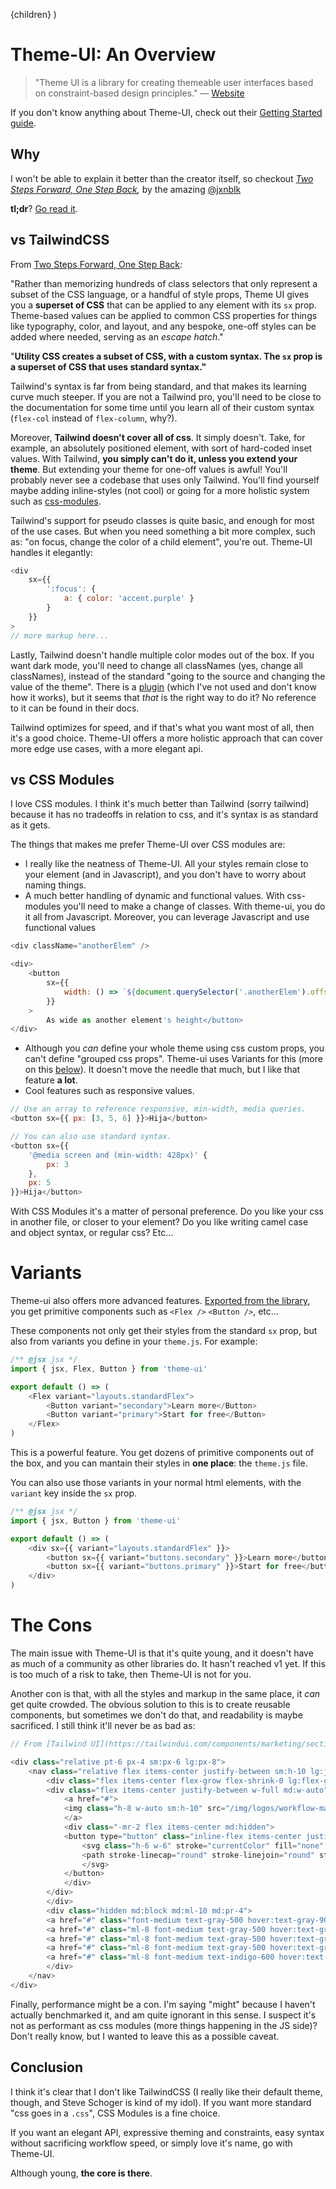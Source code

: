   <Layout pagetitle="Theme-UI: An Overview">{children}</Layout>
)

# Theme-UI: An Overview

> "Theme UI is a library for creating themeable user interfaces based on constraint-based design principles." — [Website](https://theme-ui.com/)

If you don't know anything about Theme-UI, check out their [Getting Started guide](https://theme-ui.com/getting-started).

## Why

I won't be able to explain it better than the creator itself, so checkout _[Two Steps Forward, One Step Back](https://jxnblk.com/blog/two-steps-forward/),_ by the amazing [@jxnblk](https://twitter.com/jxnblk)

**tl;dr**? [Go read it](https://jxnblk.com/blog/two-steps-forward/).

## vs TailwindCSS

From [Two Steps Forward, One Step Back](https://jxnblk.com/blog/two-steps-forward/)_:_

"Rather than memorizing hundreds of class selectors that only represent a subset of the CSS language, or a handful of style props, Theme UI gives you a **superset of CSS** that can be applied to any element with its `sx` prop. Theme-based values can be applied to common CSS properties for things like typography, color, and layout, and any bespoke, one-off styles can be added where needed, serving as an *escape hatch*."

"**Utility CSS creates a subset of CSS, with a custom syntax. The `sx` prop is a superset of CSS that uses standard syntax."**

Tailwind's syntax is far from being standard, and that makes its learning curve much steeper. If you are not a Tailwind pro, you'll need to be close to the documentation for some time until you learn all of their custom syntax (`flex-col` instead of `flex-column`, why?).

Moreover, **Tailwind doesn't cover all of css**. It simply doesn't. Take, for example, an absolutely positioned element, with sort of hard-coded inset values. With Tailwind, **you simply can't do it, unless you extend your theme**. But extending your theme for one-off values is awful! You'll probably never see a codebase that uses only Tailwind. You'll find yourself maybe adding inline-styles (not cool) or going for a more holistic system such as [css-modules](https://www.notion.so/basementstudio/CSS-Modules-187d688691b044209effcdbdebd996a3).

Tailwind's support for pseudo classes is quite basic, and enough for most of the use cases. But when you need something a bit more complex, such as: "on focus, change the color of a child element", you're out. Theme-UI handles it elegantly:

```Javascript
<div
    sx={{
        ':focus': {
            a: { color: 'accent.purple' }
        }
    }}
>
// more markup here...
```

Lastly, Tailwind doesn't handle multiple color modes out of the box. If you want dark mode, you'll need to change all classNames (yes, change all classNames), instead of the standard "going to the source and changing the value of the theme". There is a [plugin](https://github.com/ChanceArthur/tailwindcss-dark-mode) (which I've not used and don't know how it works), but it seems that _that_ is the right way to do it? No reference to it can be found in their docs.

Tailwind optimizes for speed, and if that's what you want most of all, then it's a good choice. Theme-UI offers a more holistic approach that can cover more edge use cases, with a more elegant api.

## vs CSS Modules

I love CSS modules. I think it's much better than Tailwind (sorry tailwind) because it has no tradeoffs in relation to css, and it's syntax is as standard as it gets.

The things that makes me prefer Theme-UI over CSS modules are:

- I really like the neatness of Theme-UI. All your styles remain close to your element (and in Javascript), and you don't have to worry about naming things.
- A much better handling of dynamic and functional values. With css-modules you'll need to make a change of classes. With theme-ui, you do it all from Javascript. Moreover, you can leverage Javascript and use functional values

```Javascript
<div className="anotherElem" />

<div>
    <button
        sx={{
            width: () => `${document.querySelector('.anotherElem').offsetHeight}px`
        }}
    >
        As wide as another element's height</button>
</div>
```

- Although you _can_ define your whole theme using css custom props, you can't define "grouped css props". Theme-ui uses Variants for this (more on this [below](https://www.notion.so/julianbenegas/Theme-UI-An-Overview-4452ee3da8e741d69d6892dd78ac5db4#05598b9aff0c4c498cf29d31494d77e3)). It doesn't move the needle that much, but I like that feature **a lot**.
- Cool features such as responsive values.

```Javascript
// Use an array to reference responsive, min-width, media queries.
<button sx={{ px: [3, 5, 6] }}>Hija</button>

// You can also use standard syntax.
<button sx={{
    '@media screen and (min-width: 428px)' {
        px: 3
    },
    px: 5
}}>Hija</button>
```

With CSS Modules it's a matter of personal preference. Do you like your css in another file, or closer to your element? Do you like writing camel case and object syntax, or regular css? Etc...

# Variants

Theme-ui also offers more advanced features. [Exported from the library,](https://theme-ui.com/components) you get primitive components such as `<Flex />` `<Button />`, etc...

These components not only get their styles from the standard `sx` prop, but also from variants you define in your `theme.js`. For example:

```Javascript
/** @jsx jsx */
import { jsx, Flex, Button } from 'theme-ui'

export default () => (
    <Flex variant="layouts.standardFlex">
        <Button variant="secondary">Learn more</Button>
        <Button variant="primary">Start for free</Button>
    </Flex>
)
```

This is a powerful feature. You get dozens of primitive components out of the box, and you can mantain their styles in **one place**: the `theme.js` file.

You can also use those variants in your normal html elements, with the `variant` key inside the `sx` prop.

```Javascript
/** @jsx jsx */
import { jsx, Button } from 'theme-ui'

export default () => (
    <div sx={{ variant="layouts.standardFlex" }}>
        <button sx={{ variant="buttons.secondary" }}>Learn more</button>
        <button sx={{ variant="buttons.primary" }}>Start for free</button>
    </div>
)
```

# The Cons

The main issue with Theme-UI is that it's quite young, and it doesn't have as much of a community as other libraries do. It hasn't reached v1 yet. If this is too much of a risk to take, then Theme-UI is not for you.

Another con is that, with all the styles and markup in the same place, it _can_ get quite crowded. The obvious solution to this is to create reusable components, but sometimes we don't do that, and readability is maybe sacrificed. I still think it'll never be as bad as:

```Javascript
// From [Tailwind UI](https://tailwindui.com/components/marketing/sections/heroes)

<div class="relative pt-6 px-4 sm:px-6 lg:px-8">
    <nav class="relative flex items-center justify-between sm:h-10 lg:justify-start">
        <div class="flex items-center flex-grow flex-shrink-0 lg:flex-grow-0">
        <div class="flex items-center justify-between w-full md:w-auto">
            <a href="#">
            <img class="h-8 w-auto sm:h-10" src="/img/logos/workflow-mark-on-white.svg" alt="" />
            </a>
            <div class="-mr-2 flex items-center md:hidden">
            <button type="button" class="inline-flex items-center justify-center p-2 rounded-md text-gray-400 hover:text-gray-500 hover:bg-gray-100 focus:outline-none focus:bg-gray-100 focus:text-gray-500 transition duration-150 ease-in-out">
                <svg class="h-6 w-6" stroke="currentColor" fill="none" viewBox="0 0 24 24">
                <path stroke-linecap="round" stroke-linejoin="round" stroke-width="2" d="M4 6h16M4 12h16M4 18h16" />
                </svg>
            </button>
            </div>
        </div>
        </div>
        <div class="hidden md:block md:ml-10 md:pr-4">
        <a href="#" class="font-medium text-gray-500 hover:text-gray-900 focus:outline-none focus:text-gray-900 transition duration-150 ease-in-out">Product</a>
        <a href="#" class="ml-8 font-medium text-gray-500 hover:text-gray-900 focus:outline-none focus:text-gray-900 transition duration-150 ease-in-out">Features</a>
        <a href="#" class="ml-8 font-medium text-gray-500 hover:text-gray-900 focus:outline-none focus:text-gray-900 transition duration-150 ease-in-out">Marketplace</a>
        <a href="#" class="ml-8 font-medium text-gray-500 hover:text-gray-900 focus:outline-none focus:text-gray-900 transition duration-150 ease-in-out">Company</a>
        <a href="#" class="ml-8 font-medium text-indigo-600 hover:text-indigo-900 focus:outline-none focus:text-indigo-700 transition duration-150 ease-in-out">Log in</a>
        </div>
    </nav>
</div>
```

Finally, performance might be a con. I'm saying "might" because I haven't actually benchmarked it, and am quite ignorant in this sense. I suspect it's not as performant as css modules (more things happening in the JS side)? Don't really know, but I wanted to leave this as a possible caveat.

## Conclusion

I think it's clear that I don't like TailwindCSS (I really like their default theme, though, and Steve Schoger is kind of my idol). If you want more standard "css goes in a `.css`", CSS Modules is a fine choice.

If you want an elegant API, expressive theming and constraints, easy syntax without sacrificing workflow speed, or simply love it's name, go with Theme-UI.

Although young, **the core is there**.
